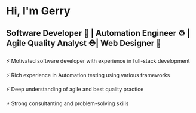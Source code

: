 # Hi, I'm Gerry

## Software Developer 👾 | Automation Engineer ⚙ | Agile Quality Analyst ⛑| Web Designer 🎨

⚡ Motivated software developer with experience in full-stack development

⚡ Rich experience in Automation testing using various frameworks

⚡ Deep understanding of agile and best quality practice

⚡ Strong consultanting and problem-solving skills

